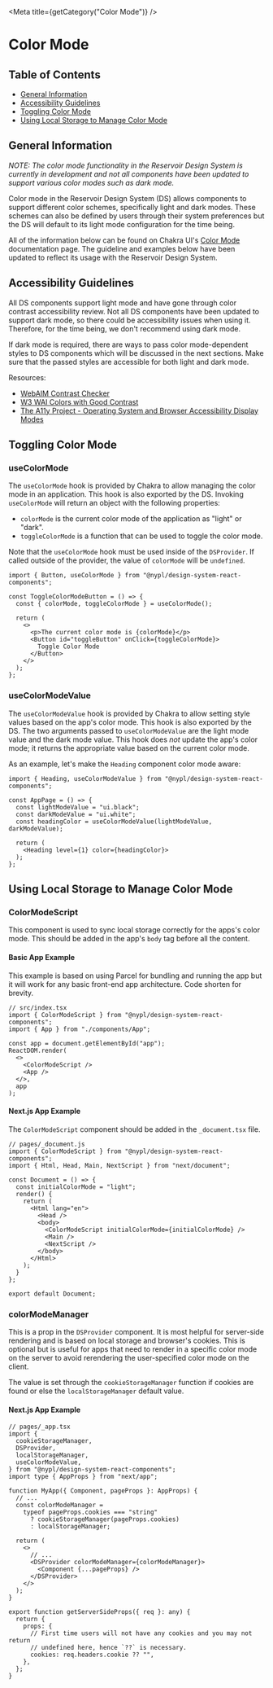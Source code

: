 

<Meta title={getCategory("Color Mode")} />

# Color Mode

## Table of Contents

- [General Information](#general-information)
- [Accessibility Guidelines](#accessibility-guidelines)
- [Toggling Color Mode](#toggling-color-mode)
- [Using Local Storage to Manage Color Mode](#using-local-storage-to-manage-color-mode)

## General Information

_NOTE: The color mode functionality in the Reservoir Design System is currently
in development and not all components have been updated to support various color
modes such as dark mode._

Color mode in the Reservoir Design System (DS) allows components to support
different color schemes, specifically light and dark modes. These schemes can
also be defined by users through their system preferences but the DS will
default to its light mode configuration for the time being.

All of the information below can be found on Chakra UI's [Color Mode](https://v1.chakra-ui.com/docs/styled-system/features/color-mode)
documentation page. The guideline and examples below have been updated to reflect
its usage with the Reservoir Design System.

## Accessibility Guidelines

All DS components support light mode and have gone through color contrast
accessibility review. Not all DS components have been updated to support dark
mode, so there could be accessibility issues when using it. Therefore, for the
time being, we don't recommend using dark mode.

If dark mode is required, there are ways to pass color mode-dependent styles
to DS components which will be discussed in the next sections. Make sure that
the passed styles are accessible for both light and dark mode.

Resources:

- [WebAIM Contrast Checker](https://webaim.org/resources/contrastchecker/)
- [W3 WAI Colors with Good Contrast](https://www.w3.org/WAI/perspective-videos/contrast/)
- [The A11y Project - Operating System and Browser Accessibility Display Modes](https://www.a11yproject.com/posts/operating-system-and-browser-accessibility-display-modes/)

## Toggling Color Mode

### useColorMode

The `useColorMode` hook is provided by Chakra to allow managing the color mode
in an application. This hook is also exported by the DS. Invoking `useColorMode`
will return an object with the following properties:

- `colorMode` is the current color mode of the application as "light" or "dark".
- `toggleColorMode` is a function that can be used to toggle the color mode.

Note that the `useColorMode` hook must be used inside of the `DSProvider`. If
called outside of the provider, the value of `colorMode` will be `undefined`.

```tsx
import { Button, useColorMode } from "@nypl/design-system-react-components";

const ToggleColorModeButton = () => {
  const { colorMode, toggleColorMode } = useColorMode();

  return (
    <>
      <p>The current color mode is {colorMode}</p>
      <Button id="toggleButton" onClick={toggleColorMode}>
        Toggle Color Mode
      </Button>
    </>
  );
};
```

### useColorModeValue

The `useColorModeValue` hook is provided by Chakra to allow setting style values
based on the app's color mode. This hook is also exported by the DS. The two
arguments passed to `useColorModeValue` are the light mode value and the dark
mode value. This hook does _not_ update the app's color mode; it returns the
appropriate value based on the current color mode.

As an example, let's make the `Heading` component color mode aware:

```tsx
import { Heading, useColorModeValue } from "@nypl/design-system-react-components";

const AppPage = () => {
  const lightModeValue = "ui.black";
  const darkModeValue = "ui.white";
  const headingColor = useColorModeValue(lightModeValue, darkModeValue);

  return (
    <Heading level={1} color={headingColor}>
  );
};
```

## Using Local Storage to Manage Color Mode

### ColorModeScript

This component is used to sync local storage correctly for the apps's color mode.
This should be added in the app's `body` tag before all the content.

#### Basic App Example

This example is based on using Parcel for bundling and running the app but it
will work for any basic front-end app architecture. Code shorten for brevity.

```tsx
// src/index.tsx
import { ColorModeScript } from "@nypl/design-system-react-components";
import { App } from "./components/App";

const app = document.getElementById("app");
ReactDOM.render(
  <>
    <ColorModeScript />
    <App />
  </>,
  app
);
```

#### Next.js App Example

The `ColorModeScript` component should be added in the `_document.tsx` file.

```tsx
// pages/_document.js
import { ColorModeScript } from "@nypl/design-system-react-components";
import { Html, Head, Main, NextScript } from "next/document";

const Document = () => {
  const initialColorMode = "light";
  render() {
    return (
      <Html lang="en">
        <Head />
        <body>
          <ColorModeScript initialColorMode={initialColorMode} />
          <Main />
          <NextScript />
        </body>
      </Html>
    );
  }
};

export default Document;
```

### colorModeManager

This is a prop in the `DSProvider` component. It is most helpful for server-side
rendering and is based on local storage and browser's cookies. This is optional
but is useful for apps that need to render in a specific color mode on the server
to avoid rerendering the user-specified color mode on the client.

The value is set through the `cookieStorageManager` function if cookies are
found or else the `localStorageManager` default value.

#### Next.js App Example

```tsx
// pages/_app.tsx
import {
  cookieStorageManager,
  DSProvider,
  localStorageManager,
  useColorModeValue,
} from "@nypl/design-system-react-components";
import type { AppProps } from "next/app";

function MyApp({ Component, pageProps }: AppProps) {
  // ...
  const colorModeManager =
    typeof pageProps.cookies === "string"
      ? cookieStorageManager(pageProps.cookies)
      : localStorageManager;

  return (
    <>
      // ...
      <DSProvider colorModeManager={colorModeManager}>
        <Component {...pageProps} />
      </DSProvider>
    </>
  );
}

export function getServerSideProps({ req }: any) {
  return {
    props: {
      // First time users will not have any cookies and you may not return
      // undefined here, hence `??` is necessary.
      cookies: req.headers.cookie ?? "",
    },
  };
}
```

<!-- hack to make sure correct styles are used on the page -->

<DSProvider />
